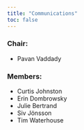 ```yaml
---
title: "Communications"
toc: false
---
```


### Chair:

-   Pavan Vaddady

### Members:

-   Curtis Johnston
-   Erin Dombrowsky
-   Julie Bertrand
-   Siv Jönsson
-   Tim Waterhouse
